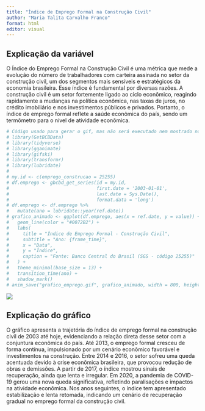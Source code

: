 ```yaml
---
title: "Índice de Emprego Formal na Construção Civil"
author: "Maria Talita Carvalho Franco"
format: html
editor: visual
---
```


## Explicação da variável

O Índice do Emprego Formal na Construção Civil é uma métrica que mede a evolução do número de trabalhadores com carteira assinada no setor da construção civil, um dos segmentos mais sensíveis e estratégicos da economia brasileira. Esse índice é fundamental por diversas razões. A construção civil é um setor fortemente ligado ao ciclo econômico, reagindo rapidamente a mudanças na política econômica, nas taxas de juros, no crédito imobiliário e nos investimentos públicos e privados. Portanto, o índice de emprego formal reflete a saúde econômica do país, sendo um termômetro para o nível de atividade econômica.

```r
# Código usado para gerar o gif, mas não será executado nem mostrado no documento
# library(GetBCBData)
# library(tidyverse)
# library(gganimate)
# library(gifski)
# library(transformr)
# library(lubridate)
# 
# my.id <- c(emprego_construcao = 25255)
# df.emprego <- gbcbd_get_series(id = my.id,
#                                first.date = '2003-01-01',
#                                last.date = Sys.Date(),
#                                format.data = 'long')
# df.emprego <- df.emprego %>%
#   mutate(ano = lubridate::year(ref.date))
# grafico_animado <- ggplot(df.emprego, aes(x = ref.date, y = value)) +
#   geom_line(color = "#0072B2") +
#   labs(
#     title = "Índice de Emprego Formal - Construção Civil",
#     subtitle = "Ano: {frame_time}",
#     x = "Data",
#     y = "Índice",
#     caption = "Fonte: Banco Central do Brasil (SGS - código 25255)"
#   ) +
#   theme_minimal(base_size = 13) +
#   transition_time(ano) +
#   shadow_mark()
# anim_save("grafico_emprego.gif", grafico_animado, width = 800, height = 500, duration = 10)
```

![](grafico_emprego.gif)

## Explicação do gráfico

O gráfico apresenta a trajetória do índice de emprego formal na construção civil de 2003 até hoje, evidenciando a relação direta desse setor com a conjuntura econômica do país. Até 2013, o emprego formal cresceu de forma contínua, impulsionado por um cenário econômico favorável e investimentos na construção. Entre 2014 e 2016, o setor sofreu uma queda acentuada devido à crise econômica brasileira, que provocou redução de obras e demissões. A partir de 2017, o índice mostrou sinais de recuperação, ainda que lenta e irregular. Em 2020, a pandemia de COVID-19 gerou uma nova queda significativa, refletindo paralisações e impactos na atividade econômica. Nos anos seguintes, o índice tem apresentado estabilização e lenta retomada, indicando um cenário de recuperação gradual no emprego formal da construção civil.
